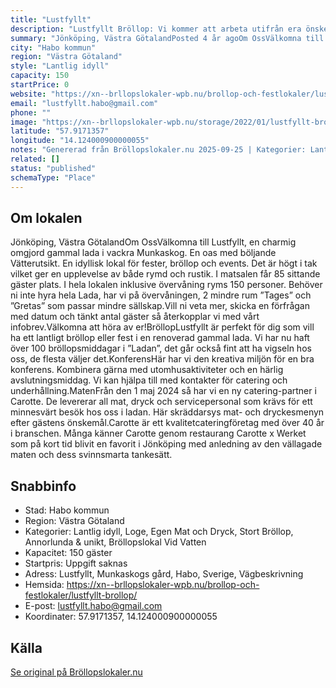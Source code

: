 ```yaml
---
title: "Lustfyllt"
description: "Lustfyllt Bröllop: Vi kommer att arbeta utifrån era önskemål och er budget. Vi vill utforma varje bröllop efter varje brudpars önskemål."
summary: "Jönköping, Västra GötalandPosted 4 år agoOm OssVälkomna till Lustfyllt, en charmig omgjord gammal lada i vackra Munkaskog. En oas med böljande Vätterutsikt. En idyllisk lokal för fester, bröllop och…"
city: "Habo kommun"
region: "Västra Götaland"
style: "Lantlig idyll"
capacity: 150
startPrice: 0
website: "https://xn--brllopslokaler-wpb.nu/brollop-och-festlokaler/lustfyllt-brollop/"
email: "lustfyllt.habo@gmail.com"
phone: ""
image: "https://xn--brllopslokaler-wpb.nu/storage/2022/01/lustfyllt-brollop-brollopslokal-jonkoping-habo-2.jpg"
latitude: "57.9171357"
longitude: "14.124000900000055"
notes: "Genererad från Bröllopslokaler.nu 2025-09-25 | Kategorier: Lantlig idyll, Loge, Egen Mat och Dryck, Stort Bröllop, Annorlunda & unikt, Bröllopslokal Vid Vatten"
related: []
status: "published"
schemaType: "Place"
---
```


## Om lokalen

Jönköping, Västra GötalandOm OssVälkomna till Lustfyllt, en charmig omgjord gammal lada i vackra Munkaskog. En oas med böljande Vätterutsikt. En idyllisk lokal för fester, bröllop och events. Det är högt i tak vilket ger en upplevelse av både rymd och rustik. I matsalen får 85 sittande gäster plats. I hela lokalen inklusive övervåning ryms 150 personer. Behöver ni inte hyra hela Lada, har vi på övervåningen, 2 mindre rum ”Tages” och ”Gretas” som passar mindre sällskap.Vill ni veta mer, skicka en förfrågan med datum och tänkt antal gäster så återkopplar vi med vårt infobrev.Välkomna att höra av er!BröllopLustfyllt är perfekt för dig som vill ha ett lantligt bröllop eller fest i en renoverad gammal lada. Vi har nu haft över 100 bröllopsmiddagar i ”Ladan”, det går också fint att ha vigseln hos oss, de flesta väljer det.KonferensHär har vi den kreativa miljön för en bra konferens. Kombinera gärna med utomhusaktiviteter och en härlig avslutningsmiddag. Vi kan hjälpa till med kontakter för catering och underhållning.MatenFrån den 1 maj 2024 så har vi en ny catering-partner i Carotte. De levererar all mat, dryck och servicepersonal som krävs för ett minnesvärt besök hos oss i ladan. Här skräddarsys mat- och dryckesmenyn efter gästens önskemål.Carotte är ett kvalitetcateringföretag med över 40 år i branschen. Många känner Carotte genom restaurang Carotte x Werket som på kort tid blivit en favorit i Jönköping med anledning av den vällagade maten och dess svinnsmarta tankesätt.

## Snabbinfo

- Stad: Habo kommun
- Region: Västra Götaland
- Kategorier: Lantlig idyll, Loge, Egen Mat och Dryck, Stort Bröllop, Annorlunda & unikt, Bröllopslokal Vid Vatten
- Kapacitet: 150 gäster
- Startpris: Uppgift saknas
- Adress: Lustfyllt, Munkaskogs gård, Habo, Sverige, Vägbeskrivning
- Hemsida: https://xn--brllopslokaler-wpb.nu/brollop-och-festlokaler/lustfyllt-brollop/
- E-post: lustfyllt.habo@gmail.com
- Koordinater: 57.9171357, 14.124000900000055

## Källa

[Se original på Bröllopslokaler.nu](https://xn--brllopslokaler-wpb.nu/brollop-och-festlokaler/lustfyllt-brollop/)
